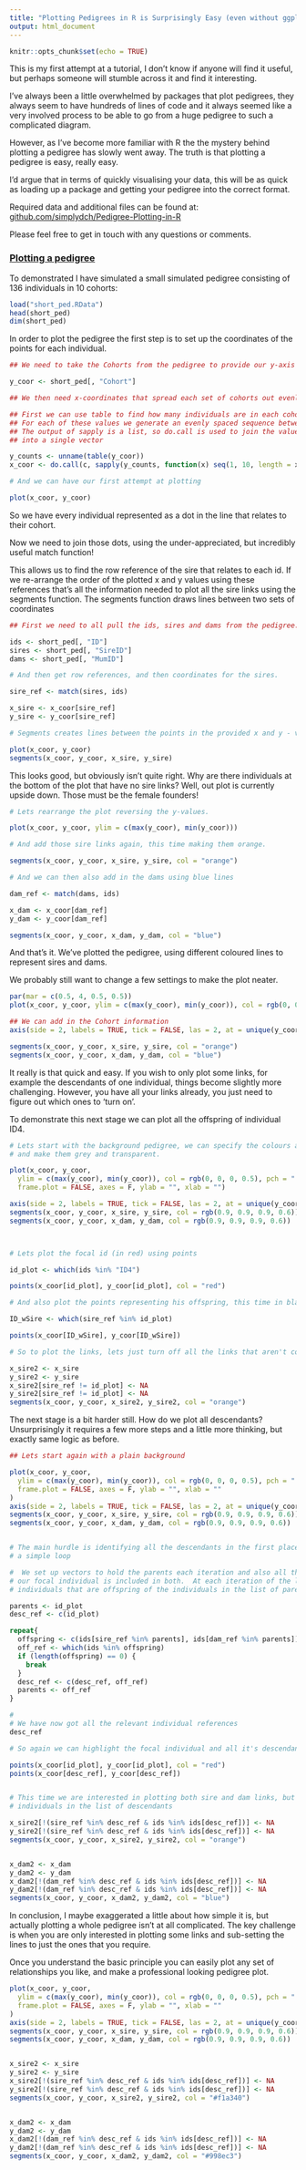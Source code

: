 ```yaml
---
title: "Plotting Pedigrees in R is Surprisingly Easy (even without ggplot)"
output: html_document
---
```


```r
knitr::opts_chunk$set(echo = TRUE)
```

<body>

<p>This is my first attempt at a tutorial, I don't know if anyone will find it useful, but perhaps someone will stumble across it and find it interesting.</p>

<p>I've always been a little overwhelmed by packages that plot pedigrees, they always seem to have hundreds of lines of code and it always seemed like a very involved process to be able to go from a huge pedigree to such a complicated diagram.</p>

<p>However, as I've become more familiar with R the the mystery behind plotting a pedigree has slowly went away. The truth is that plotting a pedigree is easy, really easy.</p>

<p>I'd argue that in terms of quickly visualising your data, this will be as quick as loading up a package and getting your pedigree into the correct format.</p>

<p>Required data and additional files can be found at:
<a href="https://github.com/simplydch/Pedigree-Plotting-in-R">github.com/simplydch/Pedigree-Plotting-in-R</a></p>

<p>Please feel free to get in touch with any questions or comments.</p>

<h3><u>Plotting a pedigree</u></h3>

<p>To demonstrated I have simulated a small simulated pedigree consisting of 136 individuals
in 10 cohorts:<p>

```r

load("short_ped.RData")
head(short_ped)
dim(short_ped)
```

In order to plot the pedigree the first step is to set up the coordinates of the points for each individual.

```r

## We need to take the Cohorts from the pedigree to provide our y-axis values

y_coor <- short_ped[, "Cohort"]

## We then need x-coordinates that spread each set of cohorts out evenly across the x-axis

## First we can use table to find how many individuals are in each cohort
## For each of these values we generate an evenly spaced sequence between 1 and 10
## The output of sapply is a list, so do.call is used to join the values
## into a single vector

y_counts <- unname(table(y_coor))
x_coor <- do.call(c, sapply(y_counts, function(x) seq(1, 10, length = x)))

# And we can have our first attempt at plotting

plot(x_coor, y_coor)
```

<p>So we have every individual represented as a dot in the line that relates to their cohort.</p>

<p>Now we need to join those dots, using the under-appreciated, but incredibly useful match function!</p>

<p>This allows us to find the row reference of the sire that relates to each id.
If we re-arrange the order of the plotted x and y values using these references that's all the information needed to plot all the sire links using the segments function.  The segments function draws lines between two sets of coordinates </p>

```r

## First we need to all pull the ids, sires and dams from the pedigree.

ids <- short_ped[, "ID"]
sires <- short_ped[, "SireID"]
dams <- short_ped[, "MumID"]

# And then get row references, and then coordinates for the sires.

sire_ref <- match(sires, ids)

x_sire <- x_coor[sire_ref]
y_sire <- y_coor[sire_ref]

# Segments creates lines between the points in the provided x and y - values

plot(x_coor, y_coor)
segments(x_coor, y_coor, x_sire, y_sire)
```

<p>This looks good, but obviously isn't quite right. Why are there individuals at the bottom of the plot that have no sire links?  Well, out plot is currently upside down.  Those must be the female founders!<p>

```r
# Lets rearrange the plot reversing the y-values.

plot(x_coor, y_coor, ylim = c(max(y_coor), min(y_coor)))

# And add those sire links again, this time making them orange.

segments(x_coor, y_coor, x_sire, y_sire, col = "orange")

# And we can then also add in the dams using blue lines

dam_ref <- match(dams, ids)

x_dam <- x_coor[dam_ref]
y_dam <- y_coor[dam_ref]

segments(x_coor, y_coor, x_dam, y_dam, col = "blue")
```

<p>And that's it. We've plotted the pedigree, using different coloured lines to represent sires and dams. </p>

<p>We probably still want to change a few settings to make the plot neater.</p>

```r
par(mar = c(0.5, 4, 0.5, 0.5))
plot(x_coor, y_coor, ylim = c(max(y_coor), min(y_coor)), col = rgb(0, 0, 0, 0.5), pch = ".", cex = 1, frame.plot = FALSE, ylab = "", xlab = "", axes = FALSE)

## We can add in the Cohort information
axis(side = 2, labels = TRUE, tick = FALSE, las = 2, at = unique(y_coor))

segments(x_coor, y_coor, x_sire, y_sire, col = "orange")
segments(x_coor, y_coor, x_dam, y_dam, col = "blue")
```

<p>It really is that quick and easy.  If you wish to only plot some links, for example the descendants of one individual, things become slightly  more challenging.  However, you have all your links already, you just need to figure out which ones to 'turn on'.</p>

<p>To demonstrate this next stage we can plot all the offspring of individual ID4.<p>

```r

# Lets start with the background pedigree, we can specify the colours as rgb
# and make them grey and transparent.

plot(x_coor, y_coor,
  ylim = c(max(y_coor), min(y_coor)), col = rgb(0, 0, 0, 0.5), pch = ".", cex = 1,
  frame.plot = FALSE, axes = F, ylab = "", xlab = "")

axis(side = 2, labels = TRUE, tick = FALSE, las = 2, at = unique(y_coor))
segments(x_coor, y_coor, x_sire, y_sire, col = rgb(0.9, 0.9, 0.9, 0.6))
segments(x_coor, y_coor, x_dam, y_dam, col = rgb(0.9, 0.9, 0.9, 0.6))



# Lets plot the focal id (in red) using points

id_plot <- which(ids %in% "ID4")

points(x_coor[id_plot], y_coor[id_plot], col = "red")

# And also plot the points representing his offspring, this time in black.

ID_wSire <- which(sire_ref %in% id_plot)

points(x_coor[ID_wSire], y_coor[ID_wSire])

# So to plot the links, lets just turn off all the links that aren't connected to individual ID4. Since he is a sire we only have to plot sire links

x_sire2 <- x_sire
y_sire2 <- y_sire
x_sire2[sire_ref != id_plot] <- NA
y_sire2[sire_ref != id_plot] <- NA
segments(x_coor, y_coor, x_sire2, y_sire2, col = "orange")
```

<p>The next stage is a bit harder still. How do we plot all descendants? Unsurprisingly it requires a few more steps and a little more thinking, but exactly same logic as before.</p>

```r
## Lets start again with a plain background

plot(x_coor, y_coor,
  ylim = c(max(y_coor), min(y_coor)), col = rgb(0, 0, 0, 0.5), pch = ".", cex = 1,
  frame.plot = FALSE, axes = F, ylab = "", xlab = ""
)
axis(side = 2, labels = TRUE, tick = FALSE, las = 2, at = unique(y_coor))
segments(x_coor, y_coor, x_sire, y_sire, col = rgb(0.9, 0.9, 0.9, 0.6))
segments(x_coor, y_coor, x_dam, y_dam, col = rgb(0.9, 0.9, 0.9, 0.6))


# The main hurdle is identifying all the descendants in the first place, so we'll use
# a simple loop

#  We set up vectors to hold the parents each iteration and also all the descendants
# our focal individual is included in both.  At each iteration of the loop we find all the
# individuals that are offspring of the individuals in the list of parents, and continue until there are no further offspring.

parents <- id_plot
desc_ref <- c(id_plot)

repeat{
  offspring <- c(ids[sire_ref %in% parents], ids[dam_ref %in% parents])
  off_ref <- which(ids %in% offspring)
  if (length(offspring) == 0) {
    break
  }
  desc_ref <- c(desc_ref, off_ref)
  parents <- off_ref
}

#
# We have now got all the relevant individual references
desc_ref

# So again we can highlight the focal individual and all it's descendants

points(x_coor[id_plot], y_coor[id_plot], col = "red")
points(x_coor[desc_ref], y_coor[desc_ref])


# This time we are interested in plotting both sire and dam links, but only to other
# individuals in the list of descendants

x_sire2[!(sire_ref %in% desc_ref & ids %in% ids[desc_ref])] <- NA
y_sire2[!(sire_ref %in% desc_ref & ids %in% ids[desc_ref])] <- NA
segments(x_coor, y_coor, x_sire2, y_sire2, col = "orange")


x_dam2 <- x_dam
y_dam2 <- y_dam
x_dam2[!(dam_ref %in% desc_ref & ids %in% ids[desc_ref])] <- NA
y_dam2[!(dam_ref %in% desc_ref & ids %in% ids[desc_ref])] <- NA
segments(x_coor, y_coor, x_dam2, y_dam2, col = "blue")
```

<p>
In conclusion, I maybe exaggerated a little about how simple it is, but actually plotting a whole pedigree isn't at all complicated.  The key challenge is when you are only interested in plotting some links and sub-setting the lines to just the ones that you require.</p>

<p>Once you understand the basic principle you can easily plot any set of relationships you like, and make a professional looking pedigree plot.</p>

```r

plot(x_coor, y_coor,
  ylim = c(max(y_coor), min(y_coor)), col = rgb(0, 0, 0, 0.5), pch = ".", cex = 1,
  frame.plot = FALSE, axes = F, ylab = "", xlab = ""
)
axis(side = 2, labels = TRUE, tick = FALSE, las = 2, at = unique(y_coor), cex = 0.8)
segments(x_coor, y_coor, x_sire, y_sire, col = rgb(0.9, 0.9, 0.9, 0.6))
segments(x_coor, y_coor, x_dam, y_dam, col = rgb(0.9, 0.9, 0.9, 0.6))


x_sire2 <- x_sire
y_sire2 <- y_sire
x_sire2[!(sire_ref %in% desc_ref & ids %in% ids[desc_ref])] <- NA
y_sire2[!(sire_ref %in% desc_ref & ids %in% ids[desc_ref])] <- NA
segments(x_coor, y_coor, x_sire2, y_sire2, col = "#f1a340")


x_dam2 <- x_dam
y_dam2 <- y_dam
x_dam2[!(dam_ref %in% desc_ref & ids %in% ids[desc_ref])] <- NA
y_dam2[!(dam_ref %in% desc_ref & ids %in% ids[desc_ref])] <- NA
segments(x_coor, y_coor, x_dam2, y_dam2, col = "#998ec3")
```

</body>
</html>
